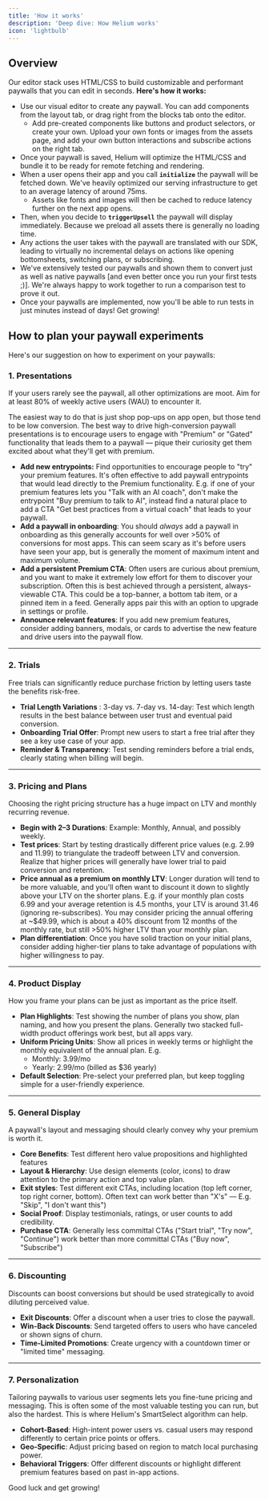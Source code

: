 ```yaml
---
title: 'How it works'
description: 'Deep dive: How Helium works'
icon: 'lightbulb'
---
```


## Overview


Our editor stack uses HTML/CSS to build customizable and performant paywalls that you can edit in seconds. **Here's how it works:**

-   Use our visual editor to create any paywall. You can add components from the layout tab, or drag right from the blocks tab onto the editor.
    -   Add pre-created components like buttons and product selectors, or create your own. Upload your own fonts or images from the assets page, and add your own button interactions and subscribe actions on the right tab.
-   Once your paywall is saved, Helium will optimize the HTML/CSS and bundle it to be ready for remote fetching and rendering.
-   When a user opens their app and you call **`initialize`** the paywall will be fetched down. We've heavily optimized our serving infrastructure to get to an average latency of around 75ms.
    -   Assets like fonts and images will then be cached to reduce latency further on the next app opens.
-   Then, when you decide to **`triggerUpsell`** the paywall will display immediately. Because we preload all assets there is generally no loading time.
-   Any actions the user takes with the paywall are translated with our SDK, leading to virtually no incremental delays on actions like opening bottomsheets, switching plans, or subscribing.
-   We've extensively tested our paywalls and shown them to convert just as well as native paywalls [and even better once you run your first tests ;)]. We're always happy to work together to run a comparison test to prove it out.
-   Once your paywalls are implemented, now you'll be able to run tests in just minutes instead of days! Get growing!

## **How to plan your paywall experiments**

Here's our suggestion on how to experiment on your paywalls: 

### 1. Presentations

If your users rarely see the paywall, all other optimizations are moot. Aim for at least 80% of weekly active users (WAU) to encounter it. 

The easiest way to do that is just shop pop-ups on app open, but those tend to be low conversion. The best way to drive high-conversion paywall presentations is to encourage users to engage with "Premium" or "Gated" functionality that leads them to a paywall — pique their curiosity get them excited about what they'll get with premium.

- **Add new entrypoints:** Find opportunities to encourage people to "try" your premium features. It's often effective to add paywall entrypoints that would lead directly to the Premium functionality. E.g. if one of your premium features lets you "Talk with an AI coach", don't make the entrypoint "Buy premium to talk to AI", instead find a natural place to add a CTA "Get best practices from a virtual coach" that leads to your paywall.
- **Add a paywall in onboarding**: You should *always* add a paywall in onboarding as this generally accounts for well over >50% of conversions for most apps. This can seem scary as it's before users have seen your app, but is generally the moment of maximum intent and maximum volume. 
- **Add a persistent Premium CTA**: Often users are curious about premium, and you want to make it extremely low effort for them to discover your subscription. Often this is best achieved through a persistent, always-viewable CTA. This could be a top-banner, a bottom tab item, or a pinned item in a feed. Generally apps pair this with an option to upgrade in settings or profile.
- **Announce relevant features**: If you add new premium features, consider adding banners, modals, or cards to advertise the new feature and drive users into the paywall flow. 

----------

### 2. Trials

Free trials can significantly reduce purchase friction by letting users taste the benefits risk-free.

-   **Trial Length Variations** :   3-day vs. 7-day vs. 14-day: Test which length results in the best balance between user trust and eventual paid conversion.
-   **Onboarding Trial Offer**:   Prompt new users to start a free trial after they see a key use case of your app.
-   **Reminder & Transparency**: Test sending reminders before a trial ends, clearly stating when billing will begin.

----------

### 3. Pricing and Plans

Choosing the right pricing structure has a huge impact on LTV and monthly recurring revenue.

-   **Begin with 2–3 Durations**: Example: Monthly, Annual, and possibly weekly.
-   **Test prices**: Start by testing drastically different price values (e.g. 2.99 and 11.99) to triangulate the tradeoff between LTV and conversion. Realize that higher prices will generally have lower trial to paid conversion and retention. 
-   **Price annual as a premium on monthly LTV**:  Longer duration will tend to be more valuable, and you'll often want to discount it down to slightly above your LTV on the shorter plans. E.g. if your monthly plan costs 6.99 and your average retention is 4.5 months, your LTV is around 31.46 (ignoring re-subscribes). You may consider pricing the annual offering at ~$49.99, which is about a 40% discount from 12 months of the monthly rate, but still >50% higher LTV than your monthly plan.
-   **Plan differentiation**: Once you have solid traction on your initial plans, consider adding higher-tier plans to take advantage of populations with higher willingness to pay. 

----------

### 4. Product Display

How you frame your plans can be just as important as the price itself.

-   **Plan Highlights**: Test showing the number of plans you show, plan naming, and how you present the plans. Generally two stacked full-width product offerings work best, but all apps vary. 
-   **Uniform Pricing Units**: Show all prices in weekly terms or highlight the monthly equivalent of the annual plan. E.g. 
	- Monthly: 3.99/mo 
	- Yearly: 2.99/mo (billed as $36 yearly)
-   **Default Selection**: Pre-select your preferred plan, but keep toggling simple for a user-friendly experience.

----------

### 5. General Display

A paywall's layout and messaging should clearly convey why your premium is worth it.

-   **Core Benefits**: Test different hero value propositions and highlighted features
-   **Layout & Hierarchy**:    Use design elements (color, icons) to draw attention to the primary action and top value plan.
-   **Exit styles**:  Test different exit CTAs, including location (top left corner, top right corner, bottom). Often text can work better than "X's" — E.g. "Skip", "I don't want this")
-   **Social Proof**: Display testimonials, ratings, or user counts to add credibility.
-   **Purchase CTA**: Generally less committal CTAs ("Start trial", "Try now", "Continue") work better than more committal CTAs ("Buy now", "Subscribe")

----------

### 6. Discounting

Discounts can boost conversions but should be used strategically to avoid diluting perceived value.

-   **Exit Discounts**: Offer a discount when a user tries to close the paywall.
-   **Win-Back Discounts**: Send targeted offers to users who have canceled or shown signs of churn.
-   **Time-Limited Promotions**: Create urgency with a countdown timer or "limited time" messaging.

----------

### 7. Personalization

Tailoring paywalls to various user segments lets you fine-tune pricing and messaging. This is often some of the most valuable testing you can run, but also the hardest. This is where Helium's SmartSelect algorithm can help. 

-   **Cohort-Based**: High-intent power users vs. casual users may respond differently to certain price points or offers.
-   **Geo-Specific**:    Adjust pricing based on region to match local purchasing power.
-   **Behavioral Triggers**: Offer different discounts or highlight different premium features based on past in-app actions.

Good luck and get growing!